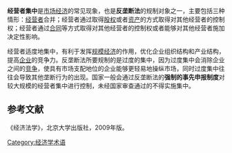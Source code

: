 {{expert|time=2010-12-17T14:56:32+00:00}}
'''经营者集中'''是[[市场经济|市场经济]]的常见现象，也是'''反垄断法'''的规制对象之一，主要包括三种情形：[[经营者|经营者]]合并；经营者通过取得[[股权|股权]]或者[[资产|资产]]的方式取得对其他经营者的控制权；经营者通过[[合同|合同]]等方式取得对其他经营者的控制权或者能够对其他经营者施加决定性影响。

经营者适度地集中，有利于发挥[[规模经济|规模经济]]的作用，优化企业组织结构和产业结构，提高[[企业|企业]]的竞争力。反垄断法所要规制的是过度的集中，因为过度集中会消除企业之间的[[竞争|竞争]]，使具有市场支配地位的企业能够更轻易地操纵市场，同时过度集中往往会导致其他垄断行为的出现。国家一般会通过反垄断法的'''强制的事先申报制度'''对较大规模的经营者集中进行控制，未经国家审查通过的不得实施集中。

==参考文献==
《经济法学》，北京大学出版社，2009年版。

[[Category:经济学术语|Category:经济学术语]]
